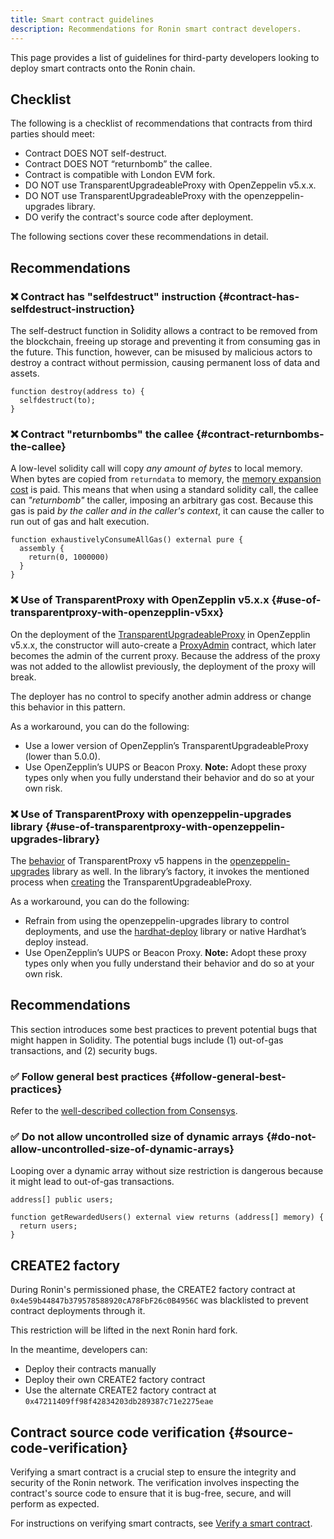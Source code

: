 ```yaml
---
title: Smart contract guidelines
description: Recommendations for Ronin smart contract developers.
---
```


This page provides a list of guidelines for third-party developers looking to deploy smart contracts onto the Ronin chain.

## Checklist

The following is a checklist of recommendations that contracts from third parties should meet:

- Contract DOES NOT self-destruct.
- Contract DOES NOT “returnbomb” the callee.
- Contract is compatible with London EVM fork.
- DO NOT use TransparentUpgradeableProxy with OpenZeppelin v5.x.x.
- DO NOT use TransparentUpgradeableProxy with the openzeppelin-upgrades library.
- DO verify the contract's source code after deployment.

The following sections cover these recommendations in detail.

## Recommendations

### ❌ Contract has "selfdestruct" instruction {#contract-has-selfdestruct-instruction}

The self-destruct function in Solidity allows a contract to be removed from the blockchain, freeing up storage and preventing it from consuming gas in the future. This function, however, can be misused by malicious actors to destroy a contract without permission, causing permanent loss of data and assets.

```solidity title=Example showLineNumbers
function destroy(address to) {
  selfdestruct(to);
}
```

### ❌ Contract "returnbombs" the callee {#contract-returnbombs-the-callee}

A low-level solidity call will copy _any amount of bytes_ to local memory. When bytes are copied from `returndata` to memory, the [memory expansion cost](https://ethereum.stackexchange.com/questions/92546/what-is-expansion-cost) is paid. This means that when using a standard solidity call, the callee can _"returnbomb"_ the caller, imposing an arbitrary gas cost. Because this gas is paid _by the caller and in the caller's context_, it can cause the caller to run out of gas and halt execution.

```solidity title="Example" showLineNumbers
function exhaustivelyConsumeAllGas() external pure {
  assembly {
    return(0, 1000000)
  }
}
```

### ❌ Use of TransparentProxy with OpenZepplin v5.x.x {#use-of-transparentproxy-with-openzepplin-v5xx}

On the deployment of the [TransparentUpgradeableProxy](https://github.com/OpenZeppelin/openzeppelin-contracts/blob/8b4b7b8d041c62a84e2c23d7f6e1f0d9e0fc1f20/contracts/proxy/transparent/TransparentUpgradeableProxy.sol#L79) in OpenZepplin v5.x.x, the constructor will auto-create a [ProxyAdmin](https://github.com/OpenZeppelin/openzeppelin-contracts/blob/8b4b7b8d041c62a84e2c23d7f6e1f0d9e0fc1f20/contracts/proxy/transparent/ProxyAdmin.sol#L13) contract, which later becomes the admin of the current proxy. Because the address of the proxy was not added to the allowlist previously, the deployment of the proxy will break.

The deployer has no control to specify another admin address or change this behavior in this pattern.

As a workaround, you can do the following:

- Use a lower version of OpenZepplin’s TransparentUpgradeableProxy (lower than 5.0.0).
- Use OpenZepplin’s UUPS or Beacon Proxy. **Note:** Adopt these proxy types only when you fully understand their behavior and do so at your own risk.

### ❌ Use of TransparentProxy with openzeppelin-upgrades library {#use-of-transparentproxy-with-openzeppelin-upgrades-library}

The [behavior](#use-of-transparentproxy-with-openzepplin-v5xx) of TransparentProxy v5 happens in the [openzeppelin-upgrades](https://github.com/OpenZeppelin/openzeppelin-upgrades) library as well. In the library’s factory, it invokes the mentioned process when [creating](https://github.com/OpenZeppelin/openzeppelin-upgrades/blob/4904c5be75c0cd8acfe9f0960aa250ce29348f92/packages/plugin-hardhat/src/utils/factories.ts#L18) the TransparentUpgradeableProxy.

As a workaround, you can do the following:

- Refrain from using the openzeppelin-upgrades library to control deployments, and use the [hardhat-deploy](https://github.com/wighawag/hardhat-deploy) library or native Hardhat’s deploy instead.
- Use OpenZepplin’s UUPS or Beacon Proxy. **Note:** Adopt these proxy types only when you fully understand their behavior and do so at your own risk.

## Recommendations

This section introduces some best practices to prevent potential bugs that might happen in Solidity. The potential bugs include (1) out-of-gas transactions, and (2) security bugs.

### ✅ Follow general best practices {#follow-general-best-practices}

Refer to the [well-described collection from Consensys](https://consensys.github.io/smart-contract-best-practices/).

### ✅ Do not allow uncontrolled size of dynamic arrays {#do-not-allow-uncontrolled-size-of-dynamic-arrays}

Looping over a dynamic array without size restriction is dangerous because it might lead to out-of-gas transactions.

```solidity title="Example" showLineNumbers
address[] public users;

function getRewardedUsers() external view returns (address[] memory) {
  return users;
}
```

## CREATE2 factory

During Ronin's permissioned phase, the CREATE2 factory contract at `0x4e59b44847b379578588920cA78FbF26c0B4956C` was blacklisted to prevent contract deployments through it.

This restriction will be lifted in the next Ronin hard fork.

In the meantime, developers can:

* Deploy their contracts manually
* Deploy their own CREATE2 factory contract
* Use the alternate CREATE2 factory contract at `0x47211409ff98f42834203db289387c71e2275eae`

## Contract source code verification {#source-code-verification}

Verifying a smart contract is a crucial step to ensure the integrity and security of the Ronin network. The verification involves inspecting the contract's source code to ensure that it is bug-free, secure, and will perform as expected.

For instructions on verifying smart contracts, see [Verify a smart contract](./verify.mdx).
